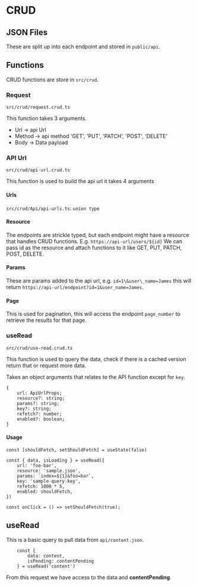 
<Meta title="Documentation/CRUD" />

# CRUD

## JSON Files

These are split up into each endpoint and stored in `public/api`.

## Functions

CRUD functions are store in `src/crud`.

### Request

`src/crud/request.crud.ts`

This function takes 3 arguments.

* Url -> api Url
* Method -> api method 'GET', 'PUT', 'PATCH', 'POST', 'DELETE'
* Body -> Data payload

### API Url

`src/crud/api-url.crud.ts`

This function is used to build the api url it takes 4 arguments

#### Urls

`src/crud/Api/api-urls.ts`: `union type`

#### Resource

The endpoints are strickle typed, but each endpoint might have a resource that handles CRUD functions. E.g. `https://api-url/users/${id}` We can pass id as the resource and attach functions to it like GET, PUT, PATCH, POST, DELETE.

#### Params

These are params added to the api url, e.g. `id=1\&user\_name=James` this will return `https://api-url/endpoint?id=1&user_name=James`.

#### Page

This is used for pagination, this will access the endpoint `page_number` to retrieve the results for that page.

### useRead

`src/crud/use-read.crud.ts`

This function is used to query the data, check if there is a cached version return that or request more data.

Takes an object arguments that relates to the API function except for `key`.

```
{
    url: ApiUrlProps;
    resource?: string;
    params?: string;
    key?: string;
    refetch?: number;
    enabled?: boolean;
}
```

#### Usage

```tsx
const [shouldFetch, setShouldFetch] = useState(false)

const { data, isLoading } = useRead({
    url: 'foo-bar',
    resource: 'sample.json',
    params: `index=${1}&foo=bar`,
    key: 'sample-query-key',
    refetch: 1000 * 5,
    enabled: shouldFetch,
})

const onClick = () => setShouldFetch(true);
```

## useRead

This is a basic query to pull data from `api/content.json`.

```tsx
    const {
        data: content,
        isPending: contentPending
    } = useRead('content')
```

From this request we have access to the data and **contentPending**.

